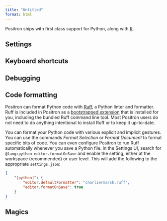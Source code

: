 ```yaml
---
title: "Untitled"
format: html
---
```


Positron ships with first class support for Python, along with [R](guide-r.qmd).

## Settings

## Keyboard shortcuts

## Debugging

## Code formatting

Positron can format Python code with [Ruff](https://docs.astral.sh/ruff/), a Python linter and formatter. Ruff is included in Positron as a [bootstrapped extension](extensions.qmd#bootstrapped-extensions) that is installed for you, including the bundled Ruff command line tool. Most Positron users do not need to do anything intentional to install Ruff or to keep it up-to-date.

You can format your Python code with various explicit and implicit gestures. You can use the commands *Format Selection* or *Format Document* to format specific bits of code. You can even configure Positron to run Ruff automatically whenever you save a Python file. In the Settings UI, search for `@lang:python editor.formatOnSave` and enable the setting, either at the workspace (recommended) or user level. This will add the following to the appropriate `settings.json`:

``` json
{
    "[python]": {
        "editor.defaultFormatter": "charliermarsh.ruff",
        "editor.formatOnSave": true
    }
}
```

## Magics